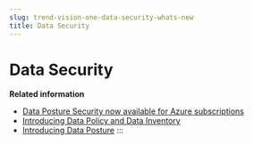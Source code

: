 ```yaml
---
slug: trend-vision-one-data-security-whats-new
title: Data Security
---
```

# Data Security

**Related information**

- [Data Posture Security now available for Azure subscriptions](data-posture-security-azure.mdx)
- [Introducing Data Policy and Data Inventory](wn-data-policy-inventory.mdx)
- [Introducing Data Posture](introducing-data-posture.mdx)
:::
